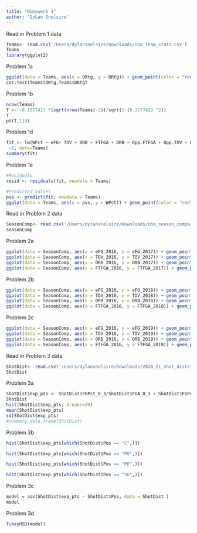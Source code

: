 ```yaml
---
title: "Homework 4"
author: 'DyLan Snelsire'
---
```


Read in Problem 1 data

```r
Teams<- read.csv('/Users/dylansnelsire/Downloads/nba_team_stats.csv')
Teams
library(ggplot2)
```

Problem 1a

```r
ggplot(data = Teams, aes(x = ORtg, y = DRtg)) + geom_point(color = "red", size = 1) + xlab("Offensive Efficiency") + ylab("Defensive Efficiency")
cor.test(Teams$ORtg,Teams$DRtg)

```

Problem 1b

```r
nrow(Teams)
T <- -0.1577423 *(sqrt(nrow(Teams)-2))/sqrt(1-(0.1577423 ^2))
T
pt(T,119)
```

Problem 1d

```r
fit <- lm(WPct ~ eFG+ TOV + ORB + FTFGA + DRB + Opp.FTFGA + Opp.TOV + Opp.eFG
 -1, data=Teams)
summary(fit)
```

Problem 1e

```r
#Residuals
resid <- residuals(fit, newdata = Teams)

#Predicted values
pvs <- predict(fit, newdata = Teams)
ggplot(data = Teams, aes(x = pvs, y = WPct)) + geom_point(color = "red", size = 1) + xlab("expected win") + ylab("actual win")
```

Read in Problem 2 data

```r
SeasonComp<- read.csv('/Users/dylansnelsire/Downloads/nba_season_comparison.csv')
SeasonComp
```

Problem 2a

```r
ggplot(data = SeasonComp, aes(x = eFG_2016, y = eFG_2017)) + geom_point(color = "red", size = 1) + xlab("eFG 16-17 ") + ylab("eFG 17-18")
ggplot(data = SeasonComp, aes(x = TOV_2016, y = TOV_2017)) + geom_point(color = "red", size = 1) + xlab(" TOV 16-17 ") + ylab(" TOV 17-18")
ggplot(data = SeasonComp, aes(x = ORB_2016, y = ORB_2017)) + geom_point(color = "red", size = 1) + xlab(" ORB 16-17 ") + ylab(" ORB 17-18")
ggplot(data = SeasonComp, aes(x = FTFGA_2016, y = FTFGA_2017)) + geom_point(color = "red", size = 1) + xlab(" FTFGA 16-17 ") + ylab(" FTFGA 17-18")

```

Problem 2b

```r
ggplot(data = SeasonComp, aes(x = eFG_2016, y = eFG_2018)) + geom_point(color = "red", size = 1) + xlab("eFG 16-17 ") + ylab("eFG 18-19")
ggplot(data = SeasonComp, aes(x = TOV_2016, y = TOV_2018)) + geom_point(color = "red", size = 1) + xlab(" TOV 16-17 ") + ylab(" TOV 18-19")
ggplot(data = SeasonComp, aes(x = ORB_2016, y = ORB_2018)) + geom_point(color = "red", size = 1) + xlab(" ORB 16-17 ") + ylab(" ORB 18-19")
ggplot(data = SeasonComp, aes(x = FTFGA_2016, y = FTFGA_2018)) + geom_point(color = "red", size = 1) + xlab(" FTFGA 16-17 ") + ylab(" FTFGA 18-19")
```

Problem 2c

```r
ggplot(data = SeasonComp, aes(x = eFG_2016, y = eFG_2019)) + geom_point(color = "red", size = 1) + xlab("eFG 16-17 ") + ylab("eFG 19-20")
ggplot(data = SeasonComp, aes(x = TOV_2016, y = TOV_2019)) + geom_point(color = "red", size = 1) + xlab(" TOV 16-17 ") + ylab(" TOV 19-20")
ggplot(data = SeasonComp, aes(x = ORB_2016, y = ORB_2019)) + geom_point(color = "red", size = 1) + xlab(" ORB 16-17 ") + ylab(" ORB 19-20")
ggplot(data = SeasonComp, aes(x = FTFGA_2016, y = FTFGA_2019)) + geom_point(color = "red", size = 1) + xlab("FTFGA 16-17 ") + ylab("FTFGA 19-20")
```

Read in Problem 3 data

```r
ShotDist<- read.csv('/Users/dylansnelsire/Downloads/2020_21_shot_distributions.csv')
ShotDist
```

Problem 3a

```r
ShotDist$exp_pts <- ShotDist$FGPct_0_3/ShotDist$FGA_0_3 + ShotDist$FGPct_3_10/ShotDist$FGA_3_10 + ShotDist$FGPct_10_16/ShotDist$FGA_10_16 + ShotDist$FGPct_16_3Pt/ShotDist$FGA_16_3Pt + ShotDist$FGPct_3Pt/ShotDist$FGA_3Pt 
ShotDist
hist(ShotDist$exp_pts, breaks=20)
mean(ShotDist$exp_pts)
sd(ShotDist$exp_pts)
#summary.data.frame(ShotDist)
```

Problem 3b

```r
hist(ShotDist$exp_pts[which(ShotDist$Pos == "C",)])

hist(ShotDist$exp_pts[which(ShotDist$Pos == "PG",)])

hist(ShotDist$exp_pts[which(ShotDist$Pos == "PF",)])

hist(ShotDist$exp_pts[which(ShotDist$Pos == "SG",)])
```
Problem 3c

```r
model = aov(ShotDist$exp_pts ~ ShotDist$Pos, data = ShotDist )
model
```

Problem 3d

```r
TukeyHSD(model)
```
